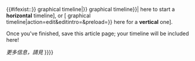 <includeonly>{{#ifexist:{{user other|User|Template}}:{{{1|{{PAGENAME}}}}} graphical timeline|{{{{user other|User:}}{{{1|{{PAGENAME}}}}} graphical timeline}}|
{{mbox
|type  = move
|image = [[Image:Splitsection.gif|40px|New article]]
|text  = Click [{{fullurl:{{user other|User|Template}}:{{{1|{{PAGENAME}}}}} graphical timeline|action=edit&editintro={{urlencode:Template:Include timeline/horizontal instructions}}&preload={{urlencode:Template:Include timeline/horizontal template}}}} here to start a '''horizontal''' timeline], or [{{fullurl:{{user other|User|Template}}:{{{1|{{PAGENAME}}}}} graphical timeline|action=edit&editintro={{urlencode:Template:Include timeline/vertical instructions}}&preload={{urlencode:Template:Include timeline/vertical template}}}} here for a '''vertical''' one].

Once you've finished, save this article page; your timeline will be included here!

''更多信息，請見{{tl|include timeline}}''
}}}}</includeonly><noinclude>
{{documentation}}
<!-- PLEASE ADD CATEGORIES AND INTERWIKIS TO THE /doc SUBPAGE, THANKS -->
</noinclude>